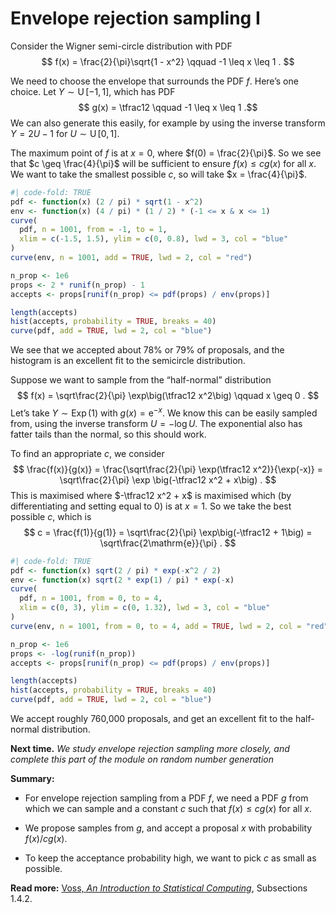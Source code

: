 # Envelope rejection sampling I
<!--
Last time, we started looking at rejection sampling. We found that if you start with a proposal distribution $Y$ with PDF $g$, then accept a proposal $Y = x$ with probability $\alpha(x)$, then the PDF $f$ of a sample conditional on acceptance satisfies $f(x) \propto \alpha(x) g(x)$.

The problem is that this sort of gets the problem backwards. If we pick a proposal distribution $g$ and acceptance function $\alpha$, this tells us what the sample distribution $f$ will turn out to be. But we are interested in the reverse question: If we want to target a distribution $f$, what proposal distribution $g$ and acceptance function $\alpha$ do we need to get it?

Today we look at how to do that with the "envelope" method.

## Sampling under the curve

We will start with a slightly different discussion, to try to motivate our approach. (If at any point you find this section confuses more than it helps, you can skip straight to the definition in the next section.)

Consider a PDF $f$, and draw $f$ as a curve. We know that $f(x)$ is always positive, so this curve is always above the x-axis. We also know that $\int_{-\infty}^{+\infty} f(x)\,\mathrm{d}x = 1$, so the total area under the curve is 1.

Suppose we pick a point under the curve, uniformly at random, and then look at its x-coordinate $X$. What is the PDF of $X$?

[picture]

Well, the probability that $X$ lies in the interval $[a,b]$ is the probability the point we pick lies in the part of the curve between $a$ and $b$, which is the area of that area divided by the total area under the curve 1. So
$$ \mathbb P(a \leq X \leq b) = \int_a^b f(x) \,\mathrm{d}x .$$
But that's just the probability associated with the PDF $f$, so $X$ has PDF $f$.

[picture]

This gives us a way -- in theory, at least -- to sample from a PDF $f$. Simply pick a point at random under the curve, and take its x-coordinate. Unfortunately, there is no known way to do this directly in general, so it doesn't really help.

However, suppose we could find a function $h$ that (a) is positive everywhere, (b) has finite area under the curve, (c is above $f$ everywhere, (d) and that we *could* sample a point under. We could call such a curve an **envelope** for $f$. We could then propose a point picked at random under the envelope $h$, reject it if it were above the curve $f$, but accept it if it were under the curve $f$. An accepted point would be uniform under the curve $f$, so its x-coordinate would have PDF $f$, as required.

[picture]

But how can we find such an envelope $h$ we can use?

If the area under the envelope $h$ is $c$, with $1 \leq c < \infty$ (the area must be at least 1, if the curve is above $f$), then $h$ must be over the form $h(x) = cg(x)$ for a PDF $g$. But picking the x-coordinate point at random under $g$ is just sampling from the random variable that has PDF $g$. And the probability that a point with x-coordinate $x$ from under the envelope $cg(x)$ also lies under $f$ is $f(x)/cg(x)$, so that would be our acceptance probability.

This tells us how to perform envelope rejection sampling.

## The envelope rejection sampling algorithm

If I lost you during my motivational discussion, now is the time to switch back on! We are going to set out the steps of the **envelope rejection sampling** algorithm.

::: {.thpart}
* **Goal:** To sample from a random variable $X$ with PDF $f$.

* **We will need:** A random variable $Y$ with PDF $g$ that we can sample from, and a finite constant $c$ such that $f(x) \leq cg(x)$ for all $x$.

* **Step 1:** Sample a proposal $Y$ from the PDF $g$.

* **Step 2:** Accept the proposal $Y$ with probability $f(Y) / cg(Y)$; otherwise reject $Y$. If accepted, *end*. If rejected, *go back to Step 1*.
:::

Note that for given $f$ and $g$, there's no guarantee a finite constant $c$ exists such that $f(x) \leq cg(x)$. Informally, we need $g$ to have tails that are "at least as heavy" as the tails of $f$.

We should check this really does sample from $f$. We saw last time that the PDF of a sample had PDF $f(x) \propto g(x) \,\alpha(x)$. Here, that is
$$ f(x) \propto g(x)\,\frac{f(x)}{cg(x} = \frac1c\,f(x) , $$
as required.

In envelope rejection sampling, we reject proposals $x$ with probability $f(x)/cg(x)$. But we saw last time that rejecting samples is bad -- higher rejection probabilities leave us with fewer accepted samples (or requiring more proposals to get the same number of accepted samples). So, for given $f$ and $g$, it would be good to pick $c$ as small as possible. We must have $f(x) \leq cg(x)$ for all $x$, but, subject to that, smaller $c$ is better. The best possible $c$, therefore is $c = \inf_x f(x) / g(x)$, if it's possible to calculate. (Here, "inf" means "infimum" -- it's like the minimum, except allows for the fact the minimum might only be achieved in a limit, such as $x \to -\infty$ or  $x \to +\infty$.)

## Examples
-->
::: {#exm-env1}
Consider the Wigner semi-circle distribution with PDF
$$ f(x) = \frac{2}{\pi}\sqrt{1 - x^2} \qquad -1 \leq x \leq 1 . $$

We need to choose the envelope that surrounds the PDF $f$. Here's one choice. Let $Y \sim \operatorname{U}[-1,1]$, which has PDF
$$ g(x) = \tfrac12 \qquad -1 \leq x \leq 1 .$$
We can also generate this easily, for example by using the inverse transform $Y = 2U - 1$ for $U \sim \operatorname{U}[0,1]$.

The maximum point of $f$ is at $x = 0$, where $f(0) = \frac{2}{\pi}$. So we see that $c \geq \frac{4}{\pi}$  will be sufficient to ensure $f(x) \leq cg(x)$ for all $x$. We want to take the smallest possible $c$, so will take $x = \frac{4}{\pi}$. 

```r
#| code-fold: TRUE
pdf <- function(x) (2 / pi) * sqrt(1 - x^2)
env <- function(x) (4 / pi) * (1 / 2) * (-1 <= x & x <= 1)
curve(
  pdf, n = 1001, from = -1, to = 1,
  xlim = c(-1.5, 1.5), ylim = c(0, 0.8), lwd = 3, col = "blue"
)
curve(env, n = 1001, add = TRUE, lwd = 2, col = "red")
```


```r
n_prop <- 1e6
props <- 2 * runif(n_prop) - 1
accepts <- props[runif(n_prop) <= pdf(props) / env(props)]

length(accepts)
hist(accepts, probability = TRUE, breaks = 40)
curve(pdf, add = TRUE, lwd = 2, col = "blue")
```

We see that we accepted about 78% or 79% of proposals, and the histogram is an excellent fit to the semicircle distribution.
:::

::: {#exm-env-norm}
Suppose we want to sample from the "half-normal" distribution
$$ f(x) = \sqrt\frac{2}{\pi} \exp\big(\tfrac12 x^2\big) \qquad x \geq 0 . $$
Let's take $Y \sim \operatorname{Exp}(1)$ with $g(x) = \mathrm{e}^{-x}$. We know this can be easily sampled from, using the inverse transform $U = - \log U$. The exponential also has fatter tails than the normal, so this should work.

To find an appropriate $c$, we consider
$$ \frac{f(x)}{g(x)} = \frac{\sqrt\frac{2}{\pi} \exp(\tfrac12 x^2)}{\exp(-x)} = \sqrt\frac{2}{\pi} \exp \big(-\tfrac12 x^2 + x\big) . $$
This is maximised where $-\tfrac12 x^2 + x$ is maximised which (by differentiating and setting equal to 0) is at $x = 1$. So we take the best possible $c$, which is
$$ c = \frac{f(1)}{g(1)} = \sqrt\frac{2}{\pi} \exp\big(-\tfrac12 + 1\big) = \sqrt\frac{2\mathrm{e}}{\pi} . $$
```r
#| code-fold: TRUE
pdf <- function(x) sqrt(2 / pi) * exp(-x^2 / 2)
env <- function(x) sqrt(2 * exp(1) / pi) * exp(-x)
curve(
  pdf, n = 1001, from = 0, to = 4,
  xlim = c(0, 3), ylim = c(0, 1.32), lwd = 3, col = "blue"
)
curve(env, n = 1001, from = 0, to = 4, add = TRUE, lwd = 2, col = "red")
```

```r
n_prop <- 1e6
props <- -log(runif(n_prop))
accepts <- props[runif(n_prop) <= pdf(props) / env(props)]

length(accepts)
hist(accepts, probability = TRUE, breaks = 40)
curve(pdf, add = TRUE, lwd = 2, col = "blue")
```

We accept roughly 760,000 proposals, and get an excellent fit to the half-normal distribution.
:::

**Next time.** *We study envelope rejection sampling more closely, and complete this part of the module on random number generation*

::: mysummary
**Summary:**

-   For envelope rejection sampling from a PDF $f$, we need a PDF $g$ from which we can sample and a constant $c$ such that $f(x) \leq cg(x)$ for all $x$.

-   We propose samples from $g$, and accept a proposal $x$ with probability $f(x) / cg(x)$.

-   To keep the acceptance probability high, we want to pick $c$ as small as possible.

**Read more:** [Voss, *An Introduction to Statistical Computing*](https://leeds.primo.exlibrisgroup.com/permalink/44LEE_INST/1fj430b/cdi_askewsholts_vlebooks_9781118728031), Subsections 1.4.2.
:::